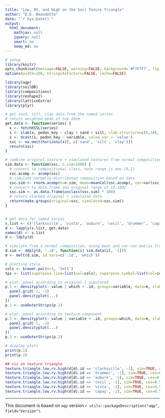 ```yaml
---
title: "Low, RV, and High on the Soil Texure Triangle"
author: "D.E. Beaudette"
date: "`r Sys.Date()`"
output:
  html_document:
    mathjax: null
    jquery: null
    smart: no
    keep_md: no
---
```


```r
# setup
library(knitr)
opts_chunk$set(message=FALSE, warning=FALSE, background='#F7F7F7', fig.retina=2, dev='png', tidy=FALSE, verbose=FALSE, cache = FALSE)
options(width=100, stringsAsFactors=FALSE, cache=FALSE)
```



```r
library(aqp)
library(soilDB)
library(compositions)
library(reshape2)
library(latticeExtra)
library(plyr)

# get sand, silt, clay data from the named series
# return weighted mean of top 10cm
get.data <- function(series) {
  x <- fetchKSSL(series)
  s <- slab(x, pedon_key ~ clay + sand + silt, slab.structure=c(0,10), strict = FALSE, slab.fun = mean, na.rm=TRUE)
  s <- dcast(s, pedon_key ~ variable, value.var = 'value')
  ssc <- na.omit(horizons(x)[, c('sand', 'silt', 'clay')])
  return(ssc)
}

# combine original texture + simulated textures from normal composition
sim.data <- function(ssc, n.sim=1000) {
  # convert to compositional class, note range is now [0,1]
  ssc.acomp <- acomp(ssc)
  # simulate normally-distributed composition based on data
  ssc.sim <- rnorm.acomp(n=n.sim, mean=meanCol(ssc.acomp), var=var(ssc.acomp))
  # convert to data.frame and original range of [0,100]
  ssc.sim <- as.data.frame(unclass(ssc.sim) * 100)
  # return stacked original + simulated data
  return(make.groups(original=ssc, simulated=ssc.sim))
}


# get data for named series
s.list <- c('clarksville', 'vista', 'auburn', 'cecil', 'drummer', 'capay')
d <- lapply(s.list, get.data)
names(d) <- s.list
d <- ldply(d)

# simulate from a normal composition, using mean and var-cov matrix from original data
d.sim <- ddply(d, '.id', function(i) sim.data(i[, -1]))
m <- melt(d.sim, id.vars=c('.id', 'which'))
```

```r
# plotting style
cols <- brewer.pal(n=3, 'Set1')
tps <- list(superpose.line=list(col=cols), superpose.symbol=list(col=cols, cex=0.5, pch='|'))

# plot: panel according to original | simulated 
p.1 <- densityplot(~ value | which + .id, groups=variable, data=m, xlab='Sand, Silt, Clay (%)', auto.key=list(columns=3), par.settings=tps, scales=list(alternating=3), panel=function(...) {
  panel.grid(-1, -1)
  panel.densityplot(...)
})
p.1 <- useOuterStrips(p.1)

# plot: panel according to texture component
p.2 <- densityplot(~ value | variable + .id, groups=which, data=m, xlab='Sand, Silt, Clay (%)', auto.key=list(columns=2), par.settings=tps, scales=list(alternating=3), panel=function(...) {
  panel.grid(-1, -1)
  panel.densityplot(...)
})
p.2 <- useOuterStrips(p.2)

# display plots
print(p.1)
print(p.2)
```

```r
## viz on texture triangle
texture.triangle.low.rv.high(d[d$.id == 'clarksville', -1], sim=TRUE, cex=0.5); title('Clarksville')
texture.triangle.low.rv.high(d[d$.id == 'drummer', -1], sim=TRUE, cex=0.5); title('Drummer')
texture.triangle.low.rv.high(d[d$.id == 'auburn', -1], sim=TRUE, cex=0.5); title('Auburn')
texture.triangle.low.rv.high(d[d$.id == 'cecil', -1], sim=TRUE, cex=0.5); title('Cecil')
texture.triangle.low.rv.high(d[d$.id == 'vista', -1], sim=TRUE, cex=0.5); title('Vista')
texture.triangle.low.rv.high(d[d$.id == 'capay', -1], sim=TRUE, cex=0.5); title('Capay')
```

----------------------------
This document is based on `aqp` version `r utils::packageDescription("aqp", field="Version")`.

